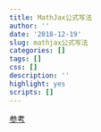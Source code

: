 ```yaml
---
title: MathJax公式写法
author: ''
date: '2018-12-19'
slug: mathjax公式写法
categories: []
tags: []
css: []
description: ''
highlight: yes
scripts: []
---
```


[参考](https://colobu.com/2014/08/17/MathJax-quick-reference/)


